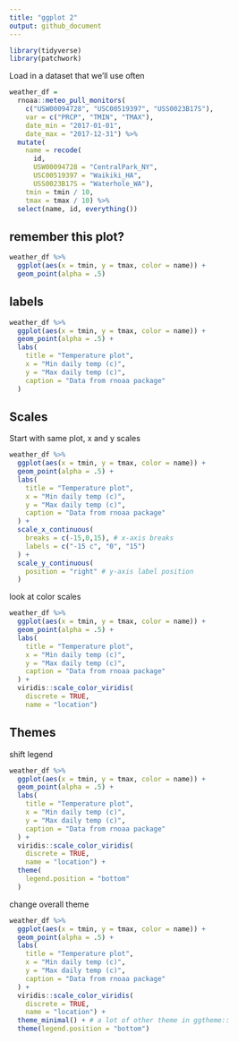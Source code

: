 ```yaml
---
title: "ggplot 2"
output: github_document
---
```


```r
library(tidyverse)
library(patchwork)
```

Load in a dataset that we'll use often

```r
weather_df = 
  rnoaa::meteo_pull_monitors(
    c("USW00094728", "USC00519397", "USS0023B17S"),
    var = c("PRCP", "TMIN", "TMAX"), 
    date_min = "2017-01-01",
    date_max = "2017-12-31") %>%
  mutate(
    name = recode(
      id, 
      USW00094728 = "CentralPark_NY", 
      USC00519397 = "Waikiki_HA",
      USS0023B17S = "Waterhole_WA"),
    tmin = tmin / 10,
    tmax = tmax / 10) %>%
  select(name, id, everything())
```

## remember this plot?

```r
weather_df %>% 
  ggplot(aes(x = tmin, y = tmax, color = name)) +
  geom_point(alpha = .5)
```

## labels

```r
weather_df %>% 
  ggplot(aes(x = tmin, y = tmax, color = name)) +
  geom_point(alpha = .5) +
  labs(
    title = "Temperature plot",
    x = "Min daily temp (c)",
    y = "Max daily temp (c)",
    caption = "Data from rnoaa package"
  )

```

## Scales

Start with same plot, x and y scales

```r
weather_df %>% 
  ggplot(aes(x = tmin, y = tmax, color = name)) +
  geom_point(alpha = .5) +
  labs(
    title = "Temperature plot",
    x = "Min daily temp (c)",
    y = "Max daily temp (c)",
    caption = "Data from rnoaa package"
  ) +
  scale_x_continuous(
    breaks = c(-15,0,15), # x-axis breaks
    labels = c("-15 c", "0", "15")
  ) +
  scale_y_continuous(
    position = "right" # y-axis label position
  )

```

look at color scales

```r
weather_df %>% 
  ggplot(aes(x = tmin, y = tmax, color = name)) +
  geom_point(alpha = .5) +
  labs(
    title = "Temperature plot",
    x = "Min daily temp (c)",
    y = "Max daily temp (c)",
    caption = "Data from rnoaa package"
  ) +
  viridis::scale_color_viridis(
    discrete = TRUE,
    name = "location")

```

## Themes

shift legend

```r
weather_df %>% 
  ggplot(aes(x = tmin, y = tmax, color = name)) +
  geom_point(alpha = .5) +
  labs(
    title = "Temperature plot",
    x = "Min daily temp (c)",
    y = "Max daily temp (c)",
    caption = "Data from rnoaa package"
  ) +
  viridis::scale_color_viridis(
    discrete = TRUE,
    name = "location") +
  theme(
    legend.position = "bottom"
  )

```


change overall theme

```r
weather_df %>% 
  ggplot(aes(x = tmin, y = tmax, color = name)) +
  geom_point(alpha = .5) +
  labs(
    title = "Temperature plot",
    x = "Min daily temp (c)",
    y = "Max daily temp (c)",
    caption = "Data from rnoaa package"
  ) +
  viridis::scale_color_viridis(
    discrete = TRUE,
    name = "location") +
  theme_minimal() + # a lot of other theme in ggtheme:: 
  theme(legend.position = "bottom")
```


```r
```





